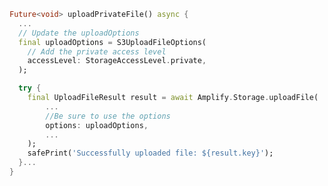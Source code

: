 ```dart
Future<void> uploadPrivateFile() async {
  ...
  // Update the uploadOptions
  final uploadOptions = S3UploadFileOptions(
    // Add the private access level
    accessLevel: StorageAccessLevel.private,
  );

  try {
    final UploadFileResult result = await Amplify.Storage.uploadFile(
        ...
        //Be sure to use the options
        options: uploadOptions,
        ...
    );
    safePrint('Successfully uploaded file: ${result.key}');
  }...
}
```
